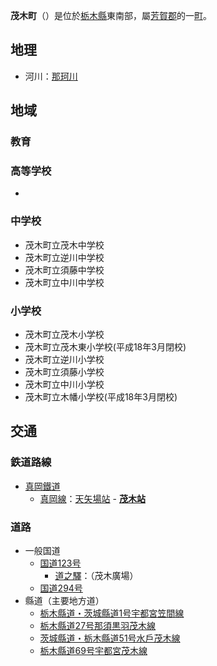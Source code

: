 {{unreferenced|time=2018-09-23T07:40:15+00:00}}
{{日本町村|
自治體名=茂木|
町村=町|
圖像=[[File:Honda_Collection_Hall_2011.jpg|240px]]|
圖像說明=[[本田收藏館|本田收藏館]]|
町村章=|
日文原名=茂木町|
平假名=もてぎまち|
羅馬字拼音=Motegi-machi|
都道府縣=栃木縣|
支廳=|
郡=芳賀郡|
編號=09343-2|
面積=172.71|
邊界未定=|
人口=15,883|
統計時間=2007年8月1日|
自治體=[[益子町|益子町]]、[[市貝町|市貝町]]、[[那須烏山市|那須烏山市]]<br />[[茨城縣|茨城縣]]：<br>[[笠間市|笠間市]]、[[常陸大宮市|常陸大宮市]]、[[櫻川市|櫻川市]]、[[城里町|城-{里}-町]]|
樹=|
花=|
鳥=|
其他象徵物=|
其他象徵=|
郵遞區號=321-3598|
所在地=芳賀郡茂木町茂木155|
電話號碼=285-63-1111|
外部連結=http://www.town.motegi.tochigi.jp/|
經度=|
緯度=|
地圖=|
注記=
}}
'''茂木町'''（{{jpn|j=茂木町|hg=もてぎ まち|rm=Motegi machi|f=y}}）是位於[[栃木縣|栃木縣]]東南部，屬[[芳賀郡|芳賀郡]]的一[[市町村|町]]。

==地理==
*河川：[[那珂川_(関東)|那珂川]]

==地域==
===教育===

===高等学校===
*{{link-ja|栃木縣立茂木高等学校|栃木県立茂木高等学校}}

===中学校===
*茂木町立茂木中学校
*茂木町立逆川中学校
*茂木町立須藤中学校
*茂木町立中川中学校

===小学校===
*茂木町立茂木小学校
*茂木町立茂木東小学校(平成18年3月閉校)
*茂木町立逆川小学校
*茂木町立須藤小学校
*茂木町立中川小学校
*茂木町立木幡小学校(平成18年3月閉校)

==交通==
===鉄道路線===
*[[真岡鐵道|真岡鐵道]]
**[[真岡鐵道真岡線|真岡線]]：[[天矢場站|天矢場站]] - '''[[茂木站|茂木站]]'''

===道路===
*一般国道
**[[国道123号|国道123号]]
***[[道之驛|道之驛]]：{{link-ja|道之驛茂木|道の駅もてぎ}}（茂木廣場）
**[[国道294号|国道294号]]
*縣道（主要地方道）
**[[栃木縣道・茨城縣道1号宇都宮笠間線|栃木縣道・茨城縣道1号宇都宮笠間線]]
**[[栃木縣道27号那須黒羽茂木線|栃木縣道27号那須黒羽茂木線]]
**[[茨城縣道・栃木縣道51号水戶茂木線|茨城縣道・栃木縣道51号水戶茂木線]]
**[[栃木縣道69号宇都宮茂木線|栃木縣道69号宇都宮茂木線]]

{{栃木縣}}
{{Authority control}}